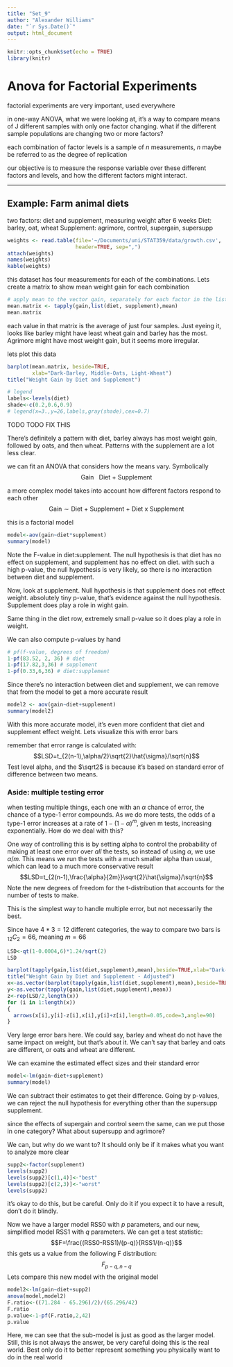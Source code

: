 ```yaml
---
title: "Set_9"
author: "Alexander Williams"
date: "`r Sys.Date()`"
output: html_document
---
```


```r
knitr::opts_chunk$set(echo = TRUE)
library(knitr)
```

# Anova for Factorial Experiments

factorial experiments are very important, used everywhere

in one-way ANOVA, what we were looking at, it's a way to compare means of J different samples with only one factor changing. what if the different sample populations are changing two or more factors?

each combination of factor levels is a sample of $n$ measurements, $n$ maybe be referred to as the degree of replication

our objective is to measure the response variable over these different factors and levels, and how the different factors might interact.

___

## Example: Farm animal diets

two factors: diet and supplement, measuring weight after 6 weeks
Diet: barley, oat, wheat
Supplement: agrimore, control, supergain, supersupp

```r
weights <- read.table(file='~/Documents/uni/STAT359/data/growth.csv',
                      header=TRUE, sep=",")
attach(weights)
names(weights)
kable(weights)
```

this dataset has four measurements for each of the combinations. Lets create a matrix to show mean weight gain for each combination
```r
# apply mean to the vector gain, separately for each factor in the list
mean.matrix <- tapply(gain,list(diet, supplement),mean)
mean.matrix
```

each value in that matrix is the average of just four samples. Just eyeing it, looks like barley might have least wheat gain and barley has the most. Agrimore might have most weight gain, but it seems more irregular.

lets plot this data

```r
barplot(mean.matrix, beside=TRUE,
        xlab="Dark-Barley, Middle-Oats, Light-Wheat")
title("Weight Gain by Diet and Supplement")

# legend
labels<-levels(diet)
shade<-c(0.2,0.6,0.9)
# legend(x=3.,y=26,labels,gray(shade),cex=0.7)
```
TODO TODO FIX THIS

There's definitely a pattern with diet, barley always has most weight gain, followed by oats, and then wheat. Patterns with the supplement are a lot less clear. 

we can fit an ANOVA that considers how the means vary. Symbolically 
$$\text{Gain ~ Diet + Supplement}$$

a more complex model takes into account how different factors respond to each other
$$\text{Gain}\sim\text{Diet + Supplement + Diet x Supplement}$$

this is a factorial model

```r
model<-aov(gain~diet*supplement)
summary(model)
```

Note the F-value in diet:supplement. The null hypothesis is that diet has no effect on supplement, and supplement has no effect on diet. with such a high p-value, the null hypothesis is very likely, so there is no interaction between diet and supplement.

Now, look at supplement. Null hypothesis is that supplement does not effect weight. absolutely tiny p-value, that's evidence against the null hypothesis. Supplement does play a role in wight gain.

Same thing in the diet row, extremely small p-value so it does play a role in weight.

We can also compute p-values by hand
```r
# pf(f-value, degrees of freedom)
1-pf(83.52, 2, 36) # diet
1-pf(17.82,3,36) # supplement
1-pf(0.33,6,36) # diet:supplement
```

Since there's no interaction between diet and supplement, we can remove that from the model to get a more accurate result
```r
model2 <- aov(gain~diet+supplement)
summary(model2)
```

With this more accurate model, it's even more confident that diet and supplement effect weight. Lets visualize this with error bars

remember that error range is calculated with:
$$LSD=t_{2(n-1),\alpha/2}\sqrt{2}\hat{\sigma}/\sqrt{n}$$
Test level alpha, and the $\sqrt2$ is because it's based on standard error of difference between two means.

### Aside: multiple testing error

when testing multiple things, each one with an $\alpha$ chance of error, the chance of a type-1 error compounds. As we do more tests, the odds of a type-1 error increases at a rate of $1- (1-\alpha)^m$, given m tests, increasing exponentially. How do we deal with this?

One way of controlling this is by setting alpha to control the probability of making at least one error over *all* the tests, so instead of using $\alpha$, we use $\alpha/m$. This means we run the tests with a much smaller alpha than usual, which can lead to a much more conservative result
$$LSD=t_{2(n-1),\frac{\alpha}{2m}}\sqrt{2}\hat{\sigma}/\sqrt{n}$$
Note the new degrees of freedom for the t-distribution that accounts for the number of tests to make.

This is the simplest way to handle multiple error, but not necessarily the best.

Since have $4*3=12$ different categories, the way to compare two bars is $_{12}C_2=66$, meaning $m=66$
```r
LSD<-qt(1-0.0004,6)*1.24/sqrt(2)
LSD

barplot(tapply(gain,list(diet,supplement),mean),beside=TRUE,xlab="Dark-Barley, Middle-Oats, Light-Wheat",ylim=c(0,33))
title("Weight Gain by Diet and Supplement - Adjusted")
x<-as.vector(barplot(tapply(gain,list(diet,supplement),mean),beside=TRUE,ylim=c(0,32),plot=F))
y<-as.vector(tapply(gain,list(diet,supplement),mean))
z<-rep(LSD/2,length(x))
for (i in 1:length(x))
{
  arrows(x[i],y[i]-z[i],x[i],y[i]+z[i],length=0.05,code=3,angle=90)
}
```

Very large error bars here. We could say, barley and wheat do not have the same impact on weight, but that's about it. We can't say that barley and oats are different, or oats and wheat are different.

We can examine the estimated effect sizes and their standard error

```r
model<-lm(gain~diet+supplement)
summary(model)
```

We can subtract their estimates to get their difference. Going by p-values, we can reject the null hypothesis for everything other than the supersupp supplement.

since the effects of supergain and control seem the same, can we put those in one category? What about supersupp and agrimore?

We can, but why do we want to? It should only be if it makes what you want to analyze more clear

```r
supp2<-factor(supplement)
levels(supp2)
levels(supp2)[c(1,4)]<-"best"
levels(supp2)[c(2,3)]<-"worst"
levels(supp2)
```

it's okay to do this, but be careful. Only do it if you expect it to have a result, don't do it blindly.

Now we have a larger model RSS0 with $p$ parameters, and our new, simplified model RSS1 with $q$ parameters. We can get a test statistic:
$$F=\frac{(RSS0-RSS1)/(p-q)}{RSS1/(n-q)}$$
this gets us a value from the following F distribution:
$$F_{p-q,n-q}$$
Lets compare this new model with the original model
```r
model2<-lm(gain~diet+supp2)
anova(model,model2)
F.ratio<-((71.284 - 65.296)/2)/(65.296/42)
F.ratio
p.value<-1-pf(F.ratio,2,42)
p.value
```

Here, we can see that the sub-model is just as good as the larger model. Still, this is not always the answer, be very careful doing this is the real world. Best only do it to better represent something you physically want to do in the real world